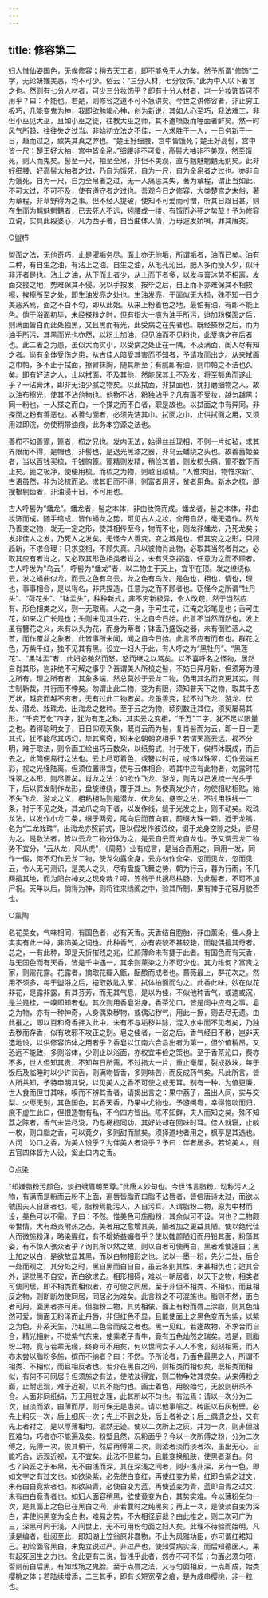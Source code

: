 ```yaml
---
---
---
```

title: 修容第二
---





妇人惟仙姿国色，无俟修容；稍去天工者，即不能免于人力矣。然予所谓“修饰”二字，无论妍媸美恶，均不可少。俗云：“三分人材，七分妆饰。”此为中人以下者言之也。然则有七分人材者，可少三分妆饰乎？即有十分人材者，岂一分妆饰皆可不用乎？曰：不能也。若是，则修容之道不可不急讲矣。今世之讲修容者，非止穷工极巧，几能变鬼为神，我即欲勉竭心神，创为新说，其如人心至巧，我法难工，非但小巫见大巫，且如小巫之徒，往教大巫之师，其不遭喷饭而唾面者鲜矣。然一时风气所趋，往往失之过当。非始初立法之不佳，一人求胜于一人，一日务新于一日，趋而过之，致失其真之弊也。“楚王好细腰，宫中皆饿死；楚王好高髻，宫中皆一尺；楚王好大袖，宫中皆全帛。”细腰非不可爱，高髻大袖非不美观，然至饿死，则人而鬼矣。髻至一尺，袖至全帛，非但不美观，直与魑魅魍魉无别矣。此非好细腰、好高髻大袖者之过，乃自为饿死，自为一尺，自为全帛者之过也。亦非自为饿死，自为一尺，自为全帛者之过，无一人痛惩其失，著为章程，谓止当如此，不可太过，不可不及，使有遵守者之过也。吾观今日之修容，大类楚宫之末俗，著为章程，非草野得为之事。但不经人提破，使知不可爱而可憎，听其日趋日甚，则在生而为魑魅魍魉者，已去死人不远，矧腰成一缕，有饿而必死之势哉！予为修容立说，实具此段婆心，凡为西子者，自当曲体人情，万毋遽发娇嗔，罪其唐突。

○盥栉

盥面之法，无他奇巧，止是濯垢务尽。面上亦无他垢，所谓垢者，油而已矣。油有二种，有自生之油，有沾上之油。自生之油，从毛孔沁出，肥人多而瘦人少，似汗非汗者是也。沾上之油，从下而上者少，从上而下者多，以发与膏沐势不相离，发面交接之地，势难保其不侵。况以手按发，按毕之后，自上而下亦难保其不相挨擦，挨擦所至之处，即生油发亮之处也。生油发亮，于面似无大损，殊不知一日之美恶系焉，面之不白不匀，即从此始。从来上粉着色之地，最怕有油，有即不能上色。倘于浴面初毕，未经搽粉之时，但有指大一痕为油手所污，迨加粉搽面之后，则满面皆白而此处独黑，又且黑而有光，此受病之在先者也。既经搽粉之后，而为油手所污，其黑而光也亦然，以粉上加油，但见油而不见粉也，此受病之在后者也。此二者之为患，虽似大而实小，以受病之处止在一隅，不及满面，闺人尽有知之者。尚有全体受伤之患，从古佳人暗受其害而不知者，予请攻而出之。从来拭面之巾帕，多不止于拭面，擦臂抹胸，随其所至；有腻即有油，则巾帕之不洁也久矣。即有好洁之人，止以拭面，不及其他，然能保其上不及发，将至额角而遂止乎？一沾膏沐，即非无油少腻之物矣。以此拭面，非拭面也，犹打磨细物之人，故以油布擦光，使其不沾他物也。他物不沾，粉独沾乎？凡有面不受妆，越匀越黑；同一粉也，一人搽之而白，一个搽之而不白者，职是故也。以拭面之巾有异同，非搽面之粉有善恶也。故善匀面者，必须先洁其巾。拭面之巾，止供拭面之用，又须用过即浣，勿使稍带油痕，此务本穷源之法也。

善栉不如善篦，篦者，栉之兄也。发内无法，始得丝丝现相，不则一片如毡，求其界限而不得，是帽也，非髻也，是退光黑漆之器，非乌云蟠绕之头也。故善蓄姬妾者，当以百钱买梳，千钱购篦。篦精则发精，稍俭其值，则发损头痛，篦不数下而止矣。篦之极净，使便用梳。而梳之为物，则越旧越精。“人惟求旧，物惟求新”。古语虽然，非为论梳而论。求其旧而不得，则富者用牙，贫者用角。新木之梳，即搜根剔齿者，非油浸十日，不可用也。

古人呼髻为“蟠龙”。蟠龙者，髻之本体，非由妆饰而成。蟠龙者，髻之本体，非由妆饰而成。随手绾成，皆作蟠龙之势，可见古人之妆，全用自然，毫无造作。然龙乃善变之物，发无一定之形，使其相传至今，物而不化，则龙非蟠龙，乃死龙矣；发非佳人之发，乃死人之发矣。无怪今人善变，变之城是也。但其变之之形，只顾趋新，不求合理；只求变相，不顾失真。凡以彼物肖此物，必取其当然者肖之，必取其应有者肖之，又必取其形色相类者肖之，未有凭空捏造，任意为之而不顾者。古人呼发为“乌云”，呼髻为“蟠龙”者，以二物生于天上，宜乎在顶。发之缭绕似云，发之蟠曲似龙，而云之色有乌云，龙之色有乌龙。是色也，相也，情也，理也，事事相合，是以得名，非凭捏造，任意为之而不顾者也。窃怪今之所谓“牡丹头”、“荷花头”、“钵盂头”，种种新式，非不穷新极异，令人改观，然于当然应有、形色相类之义，则一无取焉。人之一身，手可生花，江淹之彩笔是也；舌可生花，如来之广长是也；头则未见其生花，生之自今日始。此言不当然而然也。发上虽有簪花之义，未有以头为花，而身为蒂者；钵盂乃盛饭之器，未有倒贮活人之首，而作覆盆之象者，此皆事所未闻，闻之自今日始。此言不应有而有也。群花之色，万紫千红，独不见其有黑。设立一妇人于此，有人呼之为“黑牡丹”、“黑莲花”、“黑钵盂”者，此妇必艴然而怒，怒而继之以骂矣。以不喜呼名之怪物，居然自肖其形，岂非绝不可解之事乎？吾谓美人所梳之髻，不妨日异月新，但须筹为理之所有。理之所有者，其象多端，然总莫妙于云龙二物。仍用其名而变更其实，则古制新裁，并行而不悖矣。勿谓止此二物，变为有限，须知普天下之物，取其千态万状，越变而越不穷者，无有过此二物者矣。龙虽善变，犹不过飞龙、游龙、伏龙、潜龙、戏珠龙、出海龙之数种。至于云之为物，顷刻数迁其位，须臾屡易其形，“千变万化”四字，犹为有定之称，其实云之变相，“千万”二字，犹不足以限量之也。若得聪明女子，日日仰观天象，既肖云而为髻，复肖髻而为云，即一日一更其式，犹不能尽其巧幻，毕其离奇，矧未必朝朝变相乎？若谓天高云远，视不分明，难于取法，则令画工绘出巧云数朵，以纸剪式，衬于发下，俟栉沐既成，而后去之，此简便易行之法也。云上尽可着色，或簪以时花，或饰以珠翠，幻作云端五彩，视之光怪陆离。但须位置得宜，使与云体相合，若其中应有此物者，勿露时花珠翠之本形，则尽善矣。肖龙之法：如欲作飞龙、游龙，则先以己发梳一光头于下，后以假发制作龙形，盘旋缭绕，覆于其上。务使离发少许，勿使相粘相贴，始不失飞龙、游龙之义，相粘相贴则是潜龙、伏龙矣。悬空之法，不过用铁线一二条，衬于不见之处，其龙爪之向下者，以发作线，缝于光发之上，则不动矣。戏珠龙法，以发作小龙二条，缀于两旁，尾向后而首向前，前缀大珠一颗，近于龙嘴，名为“二龙戏珠”。出海龙亦照前式，但以假发作波浪纹，缀于龙身空隙之处，皆易为之。是数法者，皆以云龙二物分体为之，是云自云而龙自龙也。予又谓云龙二物势不宜分，“云从龙，风从虎”，《周易》业有成言，是当合而用之。同用一发，同作一假，何不幻作云龙二物，使龙勿露全身，云亦勿作全朵，忽而见龙，忽而见云，令人无可测识，是美人之头，尽有盘旋飞舞之势，朝为行云，暮为行雨，不几两擅其绝，而为阳台神女之现身哉？噫，笠翁于此搜尽枯肠，为此髻者，不可不加尸祝。天年以后，倘得为神，则将往来绣阁之中，验其所制，果有裨于花容月貌否也。

○薰陶

名花美女，气味相同，有国色者，必有天香。天香结自胞胎，非由薰染，佳人身上实实有此一种，非饰美之词也。此种香气，亦有姿貌不甚较艳，而能偶擅其奇者。总之，一有此种，即是夭折摧残之兆，红颜薄命未有捷于此者。有国色而有天香，与无国色而有天香，皆是千中遇一，其余则薰染之力不可少也。其力维何？富贵之家，则需花露。花露者，摘取花瓣入甑，酝酿而成者也。蔷薇最上，群花次之。然用不须多，每于盥浴之后，挹取数匙入掌，拭体拍面而匀之。此香此味，妙在似花非花，是露非露，有其芬芳，而无其气息，是以为佳，不似他种香气，或速或沉，是兰是桂，一嗅即知者也。其次则用香皂浴身，香茶沁口，皆是闺中应有之事。皂之为物，亦有一种神奇，人身偶染秽物，或偶沾秽气，用此一擦，则去尽无遗。由此推之，即以百和奇香拌入此中，未有不与垢秽并除，混入水中而不见者矣，乃独去秽而存香，似有攻邪不攻正之别。皂之佳者，一浴之后，香气经日不散，岂非天造地设，以供修容饰体之用者乎？香皂以江南六合县出者为第一，但价值稍昂，又恐远不能致，多则浴体，少则止以浴面，亦权宜丰俭之策也。至于香茶沁口，费亦不多，世人但知其贵，不知每日所需，不过指大一片，重止毫厘，裂成数块，每于饭后及临睡时以少许润舌，则满吻皆香，多则味苦，而反成药气矣。凡此所言，皆人所共知，予特申明其说，以见美人之香不可使之或无耳。别有一种，为值更廉，世人食而但甘其味，嗅而不辨其香者，请揭出言之：果中荔子，虽出人间，实与交梨、火枣无别，其色国色，其香天香，乃果中尤物也。予游闽粤，幸得饱啖而归，庶不虚生此口，但恨造物有私，不令四方皆出。陈不知鲜，夫人而知之矣。殊不知荔之陈者，香气未尝尽没，乃与橄榄同功，其好处却在回味时耳。佳人就寝，止啖一枚，则口脂之香，可以竟夕，多则甜而腻矣。须择道地者用之，枫亭是其选也。人问：沁口之香，为美人设乎？为伴美人者设乎？予曰：伴者居多。若论美人，则五官四体皆为人设，奚止口内之香。

○点染

“却嫌脂粉污颜色，淡扫蛾眉朝至尊。”此唐人妙句也。今世讳言脂粉，动称污人之物，有满而是粉而云粉不上面，遍唇皆脂而曰脂不沾唇者，皆信唐诗太过，而欲以虢国夫人自居者也。噫，脂粉焉能污人，人自污耳。人谓脂粉二物，原为中材而设，美色可以不需。予曰：不然。惟美色可施脂粉，其余似可不设。何也？二物颇带世情，大有趋炎附热之态，美者用之愈增其美，陋者加之更益其陋。使以绝代佳人而微施粉泽，略染腥红，有不增娇益媚者乎？使以媸颜陋妇而丹铅其面，粉藻其姿，有不惊人骇众者乎？询其所以然之故，则以白者可使再白，黑者难使遽白；黑上加之以白，是欲故显其黑，而以白物相形之也。试以一墨一粉，先分二处，后合一处而观之，其分处之时，黑自黑而白自白，虽云各别其性，未甚相仇也；迨其合外，遂觉黑不自安，而白欲求去。相形相碍，难以一朝居者，以天下之物，相类者可使同居，即不相类而相似者，亦可使之同居，至于非但不相类、不相似，而且相反之物，则断断勿使同居，同居必为难矣。此言粉之不可混施也。脂则不然，面白者可用，面黑者亦可用。但脂粉二物，其势相依，面上有粉而唇上涂脂，则其色灿然可爱，倘面无粉泽而止丹唇，非但红色不显，且能使面上之黑色变而为紫，以紫之为色，非系天生，乃红黑二色合而成之者也。黑一见红，若逢故物，不求合而自合，精光相射，不觉紫气东来，使乘老子青牛，竟有五色灿然之瑞矣。若是，则脂粉二物，竟与若辈无缘，终身可不用矣，何以世间女子人人不舍，刻刻相需，而人亦未尝以脂粉多施，摈而不纳者？曰：不然。予所论者，乃面色最黑之人，所谓不相类、不相似，而且相反者也。若介在黑白之间，则相类而相似矣，既相类而相似，有何不可同居？但须施之有法，使浓淡得宜，则二物争效其灵矣。从来傅粉之面，止耐远观，难于近视，以其不能匀也。画士着色，用胶始匀，无胶则研杀不合。人面非同纸绢，万无用胶之理，此其所以不匀也。有法焉：请以一次分为二次，自淡而浓，由薄而厚，则可保无是患矣。请以他事喻之。砖匠以石灰粉壁，必先上粗灰一次，后上细灰一次；先上不到之处，后上者补之；后上偶遗之处，又有先上者衬之，是以厚薄相均，泯然无迹。使以二次所上之灰，并为一次，则非但拙匠难匀，巧者亦不能遍及矣。粉壁且然，况粉面乎？今以一次所傅之粉，分为二次傅之，先傅一次，俟其稍干，然后再傅第二次，则浓者淡而淡者浓，虽出无心，自能巧合，远观近视，无不宜矣。此法不但能匀，且能变换肌肤，使黑者渐白。何也？染匠之于布帛，无不由浅而深，其在深浅之间者，则非浅非深，另有一色，即如文字之有过文也。如欲染紫，必先使白变红，再使红变为紫，红即白紫之过文，未有由白竟紫者也。如欲染青，必使白变为蓝，再使蓝变为青，蓝即白青之过文，未有由白竟青者也。如妇人面容稍黑，欲使竟变为白，其势实难。今以薄粉先匀一次，是其面上之色已在黑白之间，非若曩时之纯黑矣；再上一次，是使淡白变为深白，非使纯黑变为全白也，难易之势，不大相径庭哉？由此推之，则二次可广为三，深黑可同于浅，人间世上，无不可用粉匀面之妇人矣。此理不待验而始明，凡读是编者，批阅至此，即知湖上笠翁原非蠢物，不止为风雅功臣，亦可谓红裙知己。初论面容黑白，未免立说过严。非过严也，使知受病实深，而后知德医人，果有起死回生之力也。舍此更有二说，皆浅乎此者，然亦不可不知；匀面必须匀项，否则前白后黑，有如戏场之鬼脸。至于点唇之法，又与匀面相反，一点即成，始类樱桃之体；若陆续增添，二三其手，即有长短宽窄之痕，是为成串樱桃，非一粒也。